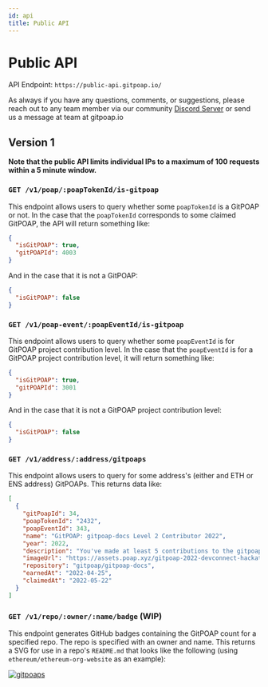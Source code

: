 ```yaml
---
id: api
title: Public API
---
```


# Public API

API Endpoint: `https://public-api.gitpoap.io/`

As always if you have any questions, comments, or suggestions, please reach out to any team member via our community [Discord Server](https://gitpoap.io/discord) or send us a message at team at gitpoap.io

## Version 1

**Note that the public API limits individual IPs to a
maximum of 100 requests within a 5 minute window.**

### `GET /v1/poap/:poapTokenId/is-gitpoap`

This endpoint allows users to query whether some `poapTokenId` is a GitPOAP or not.
In the case that the `poapTokenId` corresponds to some claimed GitPOAP, the API will return
something like:

```json
{
  "isGitPOAP": true,
  "gitPOAPId": 4003
}
```

And in the case that it is not a GitPOAP:

```json
{
  "isGitPOAP": false
}
```

### `GET /v1/poap-event/:poapEventId/is-gitpoap`

This endpoint allows users to query whether some `poapEventId` is for GitPOAP project
contribution level. In the case that the `poapEventId` is for a GitPOAP project contribution
level, it will return something like:

```json
{
  "isGitPOAP": true,
  "gitPOAPId": 3001
}
```

And in the case that it is not a GitPOAP project contribution level:

```json
{
  "isGitPOAP": false
}
```

### `GET /v1/address/:address/gitpoaps`

This endpoint allows users to query for some address's (either and ETH or ENS
address) GitPOAPs. This returns data like:

```json
[
  {
    "gitPoapId": 34,
    "poapTokenId": "2432",
    "poapEventId": 343,
    "name": "GitPOAP: gitpoap-docs Level 2 Contributor 2022",
    "year": 2022,
    "description": "You've made at least 5 contributions to the gitpoap-docs project in 2022!",
    "imageUrl": "https://assets.poap.xyz/gitpoap-2022-devconnect-hackathon-gitpoap-team-contributor-2022-logo-1650466033470.png",
    "repository": "gitpoap/gitpoap-docs",
    "earnedAt": "2022-04-25",
    "claimedAt": "2022-05-22"
  }
]
```

### `GET /v1/repo/:owner/:name/badge` (WIP)

This endpoint generates GitHub badges containing the GitPOAP count for a specified repo. The repo is specified with an owner and name. This returns a SVG for use in a repo's `README.md` that looks like the following (using `ethereum/ethereum-org-website` as an example):

[![gitpoaps](https://public-api.gitpoap.io/v1/repo/ethereum/ethereum-org-website/badge)](https://www.gitpoap.io/rp/9)
